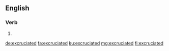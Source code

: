 ==English==

===Verb===
{{head|en|verb form}}

# {{en-past of|excruciate}}

[[de:excruciated]]
[[fa:excruciated]]
[[ku:excruciated]]
[[mg:excruciated]]
[[fi:excruciated]]